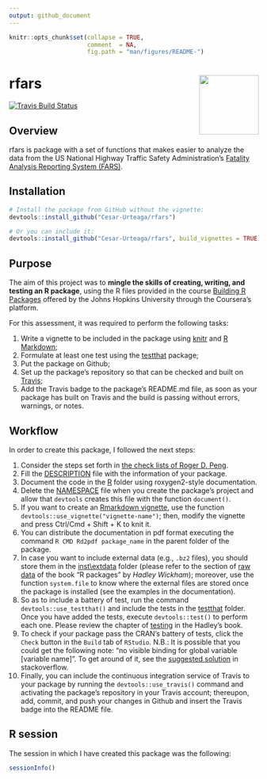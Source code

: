 ```yaml
---
output: github_document
---
```


<!-- 
  README.md is generated from README.Rmd, so you should edit that file.
-->

```r
knitr::opts_chunk$set(collapse = TRUE,
                      comment  = NA,
                      fig.path = "man/figures/README-")
```

# rfars <img src="man/figures/logo.png" align="right" width="120"/>

[![Travis Build Status](https://travis-ci.org/Cesar-Urteaga/rfars.svg?branch=master)](https://travis-ci.org/Cesar-Urteaga/rfars)

## Overview

rfars is package with a set of functions that makes easier to analyze the data from the US National Highway Traffic Safety Administration's [Fatality Analysis Reporting System (FARS)](https://www.nhtsa.gov/research-data/fatality-analysis-reporting-system-fars).

## Installation

```r
# Install the package from GitHub without the vignette:
devtools::install_github("Cesar-Urteaga/rfars")

# Or you can include it:
devtools::install_github("Cesar-Urteaga/rfars", build_vignettes = TRUE)
```


## Purpose

The aim of this project was to **mingle the skills of creating, writing, and testing an R package**, using the R files provided in the course [Building R Packages](https://www.coursera.org/learn/r-packages) offered by the Johns Hopkins University through the Coursera's platform.

For this assessment, it was required to perform the following tasks:

1. Write a vignette to be included in the package using [knitr](https://cran.r-project.org/web/packages/knitr/index.html) and [R Markdown](http://rmarkdown.rstudio.com/);
2. Formulate at least one test using the [testthat](https://cran.r-project.org/web/packages/testthat/index.html) package;
3. Put the package on Github;
4. Set up the package's repository so that can be checked and built on [Travis](https://travis-ci.org/);
5. Add the Travis badge to the package's README.md file, as soon as your package has built on Travis and the build is passing without errors, warnings, or notes.

## Workflow

In order to create this package, I followed the next steps:

1. Consider the steps set forth in [the check lists of Roger D. Peng](https://github.com/rdpeng/daprocedures/blob/master/README.md).
2. Fill the [DESCRIPTION](DESCRIPTION) file with the information of your package.
3. Document the code in the [R](./R) folder using roxygen2-style documentation.
4. Delete the [NAMESPACE](NAMESPACE) file when you create the package's project and allow that `devtools` creates this file with the function `document()`.
5. If you want to create an [Rmarkdown vignette](./vignettes/using-rfars.Rmd), use the function `devtools::use_vignette("vignette-name")`; then, modify the vignette and press Ctrl/Cmd + Shift + K to knit it.
6. You can distribute the documentation in pdf format executing the command `R CMD Rd2pdf package_name` in the parent folder of the package.
7. In case you want to include external data (e.g., `.bz2` files), you should store them in the [inst\\extdata](./inst/extdata) folder (please refer to the section of [raw data](http://r-pkgs.had.co.nz/data.html#data-extdata) of the book "R packages" by *Hadley Wickham*); moreover, use the function `system.file` to know where the external files are stored once the package is installed (see the examples in the documentation).
8. So as to include a battery of test, run the command `devtools::use_testthat()` and include the tests in the [testthat](./tests/testthat) folder.  Once you have added the tests, execute `devtools::test()` to perform each one.  Please review the chapter of [testing](http://r-pkgs.had.co.nz/tests.html) in the Hadley's book. 
9. To check if your package pass the CRAN's battery of tests, click the `Check` button in the `Build` tab of `RStudio`.  N.B.: It is possible that you could get the following note: "no visible binding for global variable [variable name]".  To get around of it, see the [suggested solution](https://stackoverflow.com/a/17807914) in stackoverflow.
10. Finally, you can include the continuous integration service of Travis to your package by running the `devtools::use_travis()` command and activating the package's repository in your Travis account; thereupon, add, commit, and push your changes in Github and insert the Travis badge into the README file.

## R session

The session in which I have created this package was the following:

```r
sessionInfo()
```

